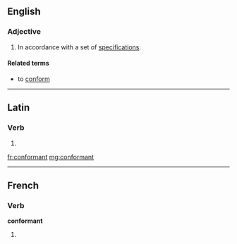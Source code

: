==English==

===Adjective===
{{en-adj}}

# In accordance with a set of [[specification]]s.

====Related terms====
* to [[conform]]

----

==Latin==

===Verb===
{{la-verb-form|conformant}}

# {{conjugation of|conformo|conformō|3|p|pres|act|ind|lang=la}}

[[fr:conformant]]
[[mg:conformant]]

----
==French==

===Verb===
'''conformant'''

# {{present participle of|conformer|lang=fr}}

{{rfc-auto}}